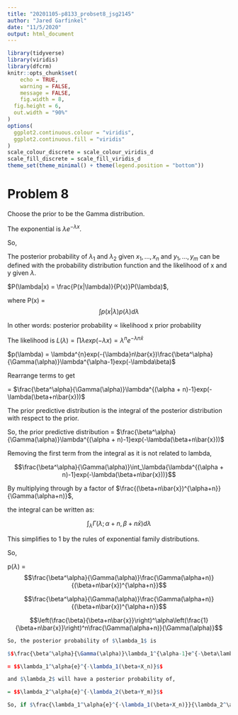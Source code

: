 ```yaml
---
title: "20201105-p8133_probset8_jsg2145"
author: "Jared Garfinkel"
date: "11/5/2020"
output: html_document
---
```


```r
library(tidyverse)
library(viridis)
library(dfcrm)
knitr::opts_chunk$set(
	echo = TRUE,
	warning = FALSE,
	message = FALSE,
	fig.width = 8, 
  fig.height = 6,
  out.width = "90%"
)
options(
  ggplot2.continuous.colour = "viridis",
  ggplot2.continuous.fill = "viridis"
)
scale_colour_discrete = scale_colour_viridis_d
scale_fill_discrete = scale_fill_viridis_d
theme_set(theme_minimal() + theme(legend.position = "bottom"))
```

# Problem 8

Choose the prior to be the Gamma distribution. 

The exponential is $\lambda{e}^{-\lambda{x}}$.

So,

The posterior probability of $\lambda_1$ and $\lambda_2$ given $x_1,...,x_n$ and $y_1,...,y_m$ can be defined with the probability distribution function and the likelihood of x and y given $\lambda$.

$P(\lambda|x) = \frac{P(x|\lambda)}{P(x)}P(\lambda)$,

where P(x) = $$\int{p(x|\lambda)p(\lambda)d\lambda}$$

In other words: posterior probability $\propto$ likelihood x prior probability

The likelihood is $L(\lambda) = \prod{\lambda{exp(-\lambda}x)} = {\lambda}^ne^{-{\lambda}n\bar{x}}$

$p(\lambda) = \lambda^{n}exp(-{\lambda}n\bar{x})\frac{\beta^\alpha}{\Gamma(\alpha)}\lambda^{\alpha-1}exp(-\lambda\beta)$

Rearrange terms to get

= $\frac{\beta^\alpha}{\Gamma(\alpha)}\lambda^{(\alpha + n)-1}exp(-\lambda(\beta+n\bar{x}))$

The prior predictive distribution is the integral of the posterior distribution with respect to the prior.

So, the prior predictive distribution = $\frac{\beta^\alpha}{\Gamma(\alpha)}\lambda^{(\alpha + n)-1}exp(-\lambda(\beta+n\bar{x}))$

Removing the first term from the integral as it is not related to lambda, 

$$\frac{\beta^\alpha}{\Gamma(\alpha)}\int_\lambda{\lambda^{(\alpha + n)-1}exp(-\lambda(\beta+n\bar{x}))}$$

By multiplying through by a factor of $\frac{(\beta+n\bar{x})^{\alpha+n}}{\Gamma(\alpha+n)}$,

the integral can be written as:

$$\int_\lambda{\Gamma(\lambda; \alpha+n, \beta+n\bar{x})d\lambda}$$

This simplifies to 1 by the rules of exponential family distributions.

So,

p($\lambda$) = $$\frac{\beta^\alpha}{\Gamma(\alpha)}\frac{\Gamma(\alpha+n)}{(\beta+n\bar{x})^{\alpha+n}}$$

$$\frac{\beta^\alpha}{\Gamma(\alpha)}\frac{\Gamma(\alpha+n)}{(\beta+n\bar{x})^{\alpha+n}}$$

$$\left(\frac{\beta}{\beta+n\bar{x}}\right)^\alpha\left(\frac{1}{\beta+n\bar{x}}\right)^n\frac{\Gamma(\alpha+n)}{\Gamma(\alpha)}$$
```r
So, the posterior probability of $\lambda_1$ is 

$$\frac{\beta^\alpha}{\Gamma(\alpha)}\lambda_1^{\alpha-1}e^{-\beta\lambda_1}{\lambda_1}e^{-\lambda_1{X_n}}$$

= $$\lambda_1^\alpha{e}^{-\lambda_1(\beta+X_n)}$$

and $\lambda_2$ will have a posterior probability of,

= $$\lambda_2^\alpha{e}^{-\lambda_2(\beta+Y_m)}$$

So, if $\frac{\lambda_1^\alpha{e}^{-\lambda_1(\beta+X_n)}}{\lambda_2^\alpha{e}^{-\lambda_2(\beta+Y_m)}}$ > 1, then the probability is true.

```